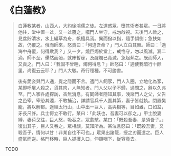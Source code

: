 # 《白蓮教》

> 白蓮教某者，山西人，大約徐鴻儒之徒。左道惑眾，墮其術者甚眾。一日將他往，堂中置一盆，又一盆覆之，囑門人坐守，戒勿啟視。去後門人啟之，見盆貯清水，水上編草為舟，帆檣具焉。異而撥以指，隨手傾側；急扶如故，仍覆之。俄而師來，怒責曰：「何違吾命？」門人立白其無。師曰：「適海中舟覆，何得欺我？」又一夕，燒巨燭於堂上，戒恪守，勿以風滅。漏二滴，師不至，儽然而殆，就床暫寐，及醒燭已竟滅，急起爇之。既而師入，又責之。門人曰：「我固不曾睡，燭何得息？」師怒曰：「適使我暗行十餘里，尚復云云耶？」門人大駭。奇行種種，不可勝書。
>
> 後有愛妾與門人通，覺之隱而不言。遣門人飼豕，門人入圈，立地化為豕，某即呼屠人殺之，貨其肉，人無知者。門人父以子不歸，過問之，辭以久弗至。門人家各處探訪，杳無消息。有同師者隱知其事，洩諸門人之父，父告之邑宰。宰恐其遁，不敢捕治，詳請官兵千人圍其第，妻子皆就執。閉置樊籠，將以解都。途經太行山，山中出一巨人，高與樹等，目如盎，口如盆，牙長尺許。兵士愕立不敢行。某曰：「此妖也，吾妻可以卻之。」甲士脫妻縛，妻荷戈往，巨人怒，吸吞之，眾愈駭。某曰：「既殺吾妻，是須吾子。」復出其子，巨人又吞之。眾相覷，莫知所為。某泣且怒曰：「既殺吾妻，又殺吾子，情何以甘！非某自往不可也。」眾果出諸籠，授之刃而遣之。巨人盛氣而逆。格鬥移時，巨人抓攫入口，伸頸咽下，從容竟去。

TODO
